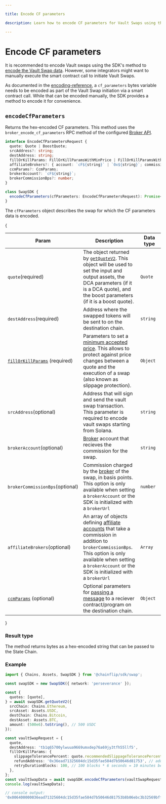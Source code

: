 ```yaml
---

title: Encode CF parameters

description: Learn how to encode CF parameters for Vault Swaps using the Chainflip SDK.

---
```



# Encode CF parameters

It is recommended to encode Vault swaps using the SDK's method to
[encode the Vault Swap data](./encode-vault-swap-data.mdx). However, some
integrators might want to manually execute the smart contract call to initiate
Vault Swaps.

As documented in the
[encoding-reference](./../../advanced/vault-swaps/encoding-reference.mdx), a
`cf_parameters` bytes variable needs to be encoded as part of the Vault Swap
initiation via a smart contract call. While that can be encoded manually, the
SDK provides a method to encode it for convenience.

## `encodeCfParameters`

Returns the hex-encoded CF parameters. This method uses the
`broker_encode_cf_parameters` RPC method of the configured
[Broker API](../../running-a-broker/broker-api).

```typescript copy
interface EncodeCfParametersRequest {
  quote: Quote | BoostQuote;
  srcAddress?: string;
  destAddress: string;
  fillOrKillParams: FillOrKillParamsWithMinPrice | FillOrKillParamsWithSlippage;
  affiliateBrokers?: { account: `cF${string}` | `0x${string}`; commissionBps: number }[];
  ccmParams?: CcmParams;
  brokerAccount?: `cF${string}`;
  brokerCommissionBps?: number;
}

class SwapSDK {
  encodeCfParameters(cfParameters: EncodeCfParametersRequest): Promise<`0x${string}`>
}
```

The `cfParameters` object describes the swap for which the CF parameters data is encoded.

{
<table>
    <thead>
    <tr>
        <th width="223">Param</th>
        <th width="371">Description</th>
        <th width="244.33333333333331">Data type</th>
    </tr>
    </thead>
    <tbody>
    <tr>
        <td>
            <code>quote</code><span className="param-required-label">(required)</span>
        </td>
        <td>
            The object returned by <a href="/swapping/integrations/javascript-sdk/get-quote-v2"><code>getQuoteV2</code></a>.
            This object will be used to set the input and output assets, the DCA parameters (if it is a DCA quote),
            and the boost parameters (if it is a boost quote).
        </td>
        <td><code>Quote</code></td>
    </tr>
    <tr>
        <td>
            <code>destAddress</code><span className="param-required-label">(required)</span>
        </td>
        <td>
            Address where the swapped tokens will be sent to on the destination chain.
        </td>
        <td><code>string</code></td>
    </tr>
    <tr>
        <td>
            <a href="overview#slippage-protection-fillorkillparams"><code>fillOrKillParams</code></a>
            <span className="param-required-label">(required)</span>
        </td>
        <td>
            Parameters to set a <a href="/swapping/swapping-basics#minimum-accepted-price-slippage-protection">minimum accepted price</a>.
            This allows to protect against price changes between a quote and the execution of a swap (also known as slippage protection).
        </td>
        <td><code>Object</code></td>
    </tr>
    <tr>
        <td>
            <code>srcAddress</code><span className="param-optional-label">(optional)</span>
        </td>
        <td>
            Address that will sign and send the vault swap transaction.
            This parameter is required to encode vault swaps starting from Solana.
        </td>
        <td><code>string</code></td>
    </tr>
    <tr>
        <td><code>brokerAccount</code><span className="param-optional-label">(optional)</span></td>
        <td>
            <a href="../../running-a-broker/introduction">Broker</a> account that recieves the commission for the swap.
        </td>
        <td><code>string</code></td>
    </tr>
    <tr>
        <td><code>brokerCommissionBps</code><span className="param-optional-label">(optional)</span></td>
        <td>
            Commission charged by the <a href="../../running-a-broker/introduction">broker</a> of the swap, in basis points.
            This option is only available when setting a <code>brokerAccount</code> or the SDK is initialized with a <code>brokerUrl</code>
        </td>
        <td><code>number</code></td>
    </tr>
    <tr>
        <td><code>affiliateBrokers</code><span className="param-optional-label">(optional)</span></td>
        <td>
            An array of objects defining <a href="../../running-a-broker/broker-affiliates">affiliate accounts</a> that take a commission in addition to <code>brokerCommissionBps</code>.
            This option is only available when setting a <code>brokerAccount</code> or the SDK is initialized with a <code>brokerUrl</code>
        </td>
        <td><code>Array</code></td>
    </tr>
    <tr>
        <td>
            <a href="overview#cross-chain-messaging-ccmparams"><code>ccmParams</code></a>
            <span className="param-optional-label">(optional)</span>
        </td>
        <td>
            Optional parameters for <a href="/swapping/integrations/advanced/cross-chain-messaging/cross-chain-messaging">passing a message</a> to a reciever contract/program on the destination chain.
        </td>
        <td><code>Object</code></td>
    </tr>
    </tbody>
</table>
}

### Result type

The method returns bytes as a hex-encoded string that can be passed to the State
Chain.

### Example

```typescript copy
import { Chains, Assets, SwapSDK } from '@chainflip/sdk/swap';

const swapSDK = new SwapSDK({ network: 'perseverance' });

const {
  quotes: [quote],
} = await swapSDK.getQuoteV2({
  srcChain: Chains.Ethereum,
  srcAsset: Assets.USDC,
  destChain: Chains.Bitcoin,
  destAsset: Assets.BTC,
  amount: (500e6).toString(), // 500 USDC
});

const vaultSwapRequest = {
  quote,
  destAddress: 'tb1q65700ylwuua9669umxdep76a69jy3tfh55llf5',
  fillOrKillParams: {
    slippageTolerancePercent: quote.recommendedSlippageTolerancePercent, // use recommended slippage tolerance from quote
    refundAddress: '0x36ead71325604dc15d35fae584d7b50646d81753', // address to which assets are refunded
    retryDurationBlocks: 100, // 100 blocks * 6 seconds = 10 minutes before deposits are refunded
  },
};
const vaultSwapData = await swapSDK.encodeCfParameters(vaultSwapRequest);
console.log(vaultSwapData);

```

```typescript copy
// console output:
'0x006400000036ead71325604dc15d35fae584d7b50646d81753b8b06ebc3b32569bff571d39d21918010000000000000000000000000000000000009e8d88ae895c9b37b2dead9757a3452f7c2299704d91ddfa444d87723f94fe0c000000'
```
